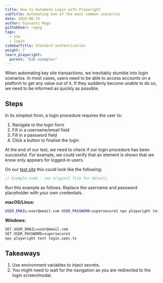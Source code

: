 ```yaml
---
title: How to Automate Login with Playwright
subTitle: Automating one of the most common scenarios
date: 2020-06-25
author: Giovanni Rago
githubUser: ragog
tags:
  - e2e
  - login
sidebarTitle: Standard authentication
weight: 7
learn_playwright:
  parent: "E2E examples"
---
```


When automating key site transactions, we inevitably stumble into login scenarios. In most cases, users need to be able to access accounts on a platform to get any value out of it. If they suddenly become unable to do so, we need to be informed as quickly as possible.



## Steps

In its simplest form, a login procedure requires the user to:

1. Navigate to the login form
2. Fill in a username/email field
3. Fill in a password field
4. Click a button to finalise the login

At the end of our test, we need to check if our login procedure has been successful. For example, we could verify that an element is shown that we know only appears for logged-in users.

On our [test site](https://danube-web.shop/) this could look like the following:

```ts login.spec.ts
// Example code - see original file for details
```

Run this example as follows. Replace the username and password placeholder with your own credentials.

**macOS/Linux:**
```bash
USER_EMAIL=user@email.com USER_PASSWORD=supersecure1 npx playwright test login.spec.ts
```

**Windows:**
```bash
SET USER_EMAIL=user@email.com
SET USER_PASSWORD=supersecure1
npx playwright test login.spec.ts
```

## Takeaways
1. Use environment variables to inject secrets.
2. You might need to wait for the navigation as you are redirected to the login screen/modal.


